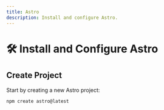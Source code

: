 ```yaml
---
title: Astro
description: Install and configure Astro.
---
```


# 🛠️ Install and Configure Astro

## Create Project

Start by creating a new Astro project:


```bash
npm create astro@latest
```


